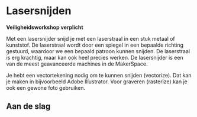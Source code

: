 
# Lasersnijden

<Callout type="warning">**Veiligheidsworkshop verplicht**</Callout>

Met een lasersnijder snijd je met een laserstraal in een stuk metaal of kunststof. De laserstraal wordt door een spiegel in een bepaalde richting gestuurd, waardoor we een bepaald patroon kunnen snijden. De laserstraal is erg krachtig, maar kan ook heel precies werken. De lasersnijder is een van de meest geavanceerde machines in de MakerSpace.

Je hebt een vectortekening nodig om te kunnen snijden (vectorize). Dat kan je maken in bijvoorbeeld Adobe Illustrator. Voor graveren (rasterize) kan je ook een gewone foto gebruiken.

## Aan de slag

<Cards>
  <Card
    icon="📖"
    title="Stappenplan2"
    href="/lasersnijden/stappenplan2"
    arrow={true}
  />
  <Card
    icon="🔥"
    title="Veiligheidsinstructies"
    href="/lasersnijden/veiligheid"
    arrow={true}
  />
  <Card
    icon="📝"
    title="Materiaallijst"
    href="/lasersnijden/materiaallijst"
    arrow={true}
  />
  <Card
    icon="💰"
    title="Prijslijst"
    href="/lasersnijden/prijslijst"
    arrow={true}
  />
   <Card
    icon="📖"
    title="Stappenplan - oud"
    href="/lasersnijden/stappenplan-OLD"
    arrow={true}
  />
</Cards>
